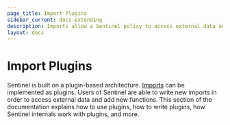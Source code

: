 ```yaml
---
page_title: Import Plugins
sidebar_current: docs-extending
description: Imports allow a Sentinel policy to access external data and add new functions.
layout: docs
---
```


# Import Plugins

Sentinel is built on a plugin-based architecture. [Imports](/sentinel/language/imports)
can be implemented as plugins. Users of Sentinel are able to write new
imports in order to access external data and add new functions.
This section of the documentation explains how to use plugins, how to
write plugins, how Sentinel internals work with plugins, and more.
